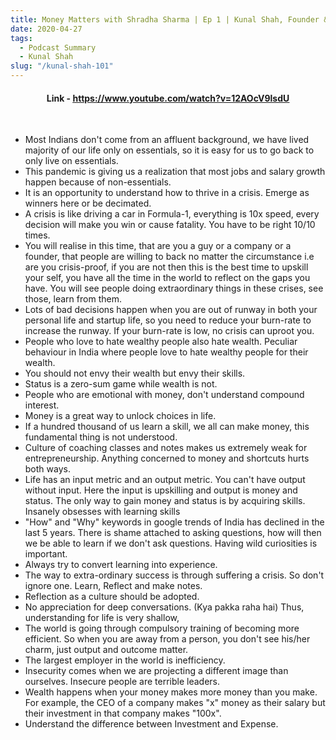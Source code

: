 ```yaml
---
title: Money Matters with Shradha Sharma | Ep 1 | Kunal Shah, Founder & CEO - CRED
date: 2020-04-27
tags:
  - Podcast Summary
  - Kunal Shah
slug: "/kunal-shah-101"
---
```


#### **<center>Link - <ins>https://www.youtube.com/watch?v=12AOcV9lsdU</ins></center>**
<br/>

- Most Indians don't come from an affluent background, we have lived majority of our life only on essentials, so it is easy for us to go back to only live on essentials. 
- This pandemic is giving us a realization that most jobs and salary growth happen because of non-essentials.
- It is an opportunity to understand how to thrive in a crisis. Emerge as winners here or be decimated. 
- A crisis is like driving a car in Formula-1, everything is 10x speed, every decision will make you win or cause fatality. You have to be right 10/10 times.
- You will realise in this time, that are you a guy or a company or a founder, that people are willing to back no matter the circumstance i.e are you crisis-proof, if you are not then this is the best time to upskill your self, you have all the time in the world to reflect on the gaps you have. You will see people doing extraordinary things in these crises, see those, learn from them.
- Lots of bad decisions happen when you are out of runway in both your personal life and startup life, so you need to reduce your burn-rate to increase the runway. If your burn-rate is low, no crisis can uproot you.
- People who love to hate wealthy people also hate wealth. Peculiar behaviour in India where people love to hate wealthy people for their wealth.
- You should not envy their wealth but envy their skills.
- Status is a zero-sum game while wealth is not.
- People who are emotional with money, don't understand compound interest.
- Money is a great way to unlock choices in life.
- If a hundred thousand of us learn a skill, we all can make money, this fundamental thing is not understood.
- Culture of coaching classes and notes makes us extremely weak for entrepreneurship. Anything concerned to money and shortcuts hurts both ways. 
- Life has an input metric and an output metric. You can't have output without input. Here the input is upskilling and output is money and status. The only way to gain money and status is by acquiring skills. Insanely obsesses with learning skills
- "How" and "Why" keywords in google trends of India has declined in the last 5 years. There is shame attached to asking questions, how will then we be able to learn if we don't ask questions. Having wild curiosities is important.
- Always try to convert learning into experience.
- The way to extra-ordinary success is through suffering a crisis. So don't ignore one. Learn, Reflect and make notes.
- Reflection as a culture should be adopted.
- No appreciation for deep conversations. (Kya pakka raha hai)
Thus, understanding for life is very shallow, 
- The world is going through compulsory training of becoming more efficient. So when you are away from a person, you don't see his/her charm, just output and outcome matter.
- The largest employer in the world is inefficiency.
- Insecurity comes when we are projecting a different image than ourselves. Insecure people are terrible leaders.
- Wealth happens when your money makes more money than you make. For example, the CEO of a company makes "x" money as their salary but their investment in that company makes "100x".
- Understand the difference between Investment and Expense.